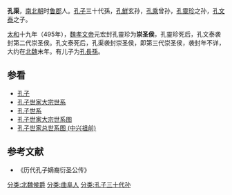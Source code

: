 '''孔渠'''，[[南北朝|南北朝]]时[[鲁郡|鲁郡]]人。[[孔子|孔子]]三十代孫，[[孔鮮|孔鮮]]玄孙，[[孔乘|孔乘]]曾孙，[[孔靈珍|孔靈珍]]之孙，[[孔文泰|孔文泰]]之子。

[[太和_(北魏)|太和]]十九年（495年），[[魏孝文帝|魏孝文帝]]元宏封孔靈珍为'''崇圣侯'''，孔靈珍死后，孔文泰袭封第二代崇圣侯。孔文泰死后，孔渠袭封崇圣侯，即第三代崇圣侯，袭封年不详，大约在[[北魏|北魏]]末年。有儿子为[[孔長孫|孔長孫]]。

{{start box}}
{{s-before|[[孔文泰|孔文泰]]}}
{{s-title|[[北魏|北魏]][[崇圣侯|崇圣侯]]|？}}
{{s-after|[[孔長孫|孔長孫]]}}
{{end box}}
==参看==
*[[孔子|孔子]]
*[[孔子世家大宗世系|孔子世家大宗世系]]
*[[孔子世系|孔子世系]]
*[[孔子世家大宗世系图|孔子世家大宗世系图]]
*[[孔子世家总世系图_(中兴祖前)|孔子世家总世系图 (中兴祖前)]]
==参考文献==
*《历代孔子嫡裔衍圣公传》
{{reflist}}
{{衍圣公}}
[[分类:北魏侯爵|分类:北魏侯爵]]
[[分类:曲阜人|分类:曲阜人]]
[[分类:孔子三十代孙|分类:孔子三十代孙]]